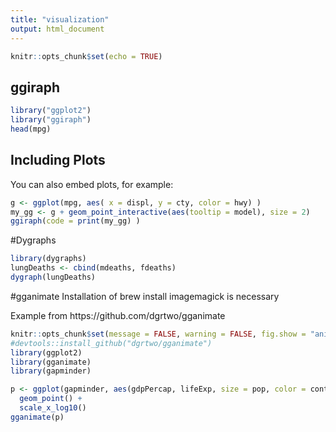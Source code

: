 ```yaml
---
title: "visualization"
output: html_document
---
```


```r
knitr::opts_chunk$set(echo = TRUE)
```

## ggiraph

```r
library("ggplot2")
library("ggiraph")
head(mpg)
```

## Including Plots

You can also embed plots, for example:

```r
g <- ggplot(mpg, aes( x = displ, y = cty, color = hwy) )
my_gg <- g + geom_point_interactive(aes(tooltip = model), size = 2) 
ggiraph(code = print(my_gg) )
```

#Dygraphs
```r
library(dygraphs)
lungDeaths <- cbind(mdeaths, fdeaths)
dygraph(lungDeaths)
```

#gganimate
Installation of brew install imagemagick is necessary

Example from https://github.com/dgrtwo/gganimate
```r

knitr::opts_chunk$set(message = FALSE, warning = FALSE, fig.show = "animate")
#devtools::install_github("dgrtwo/gganimate")
library(ggplot2)
library(gganimate)
library(gapminder)

p <- ggplot(gapminder, aes(gdpPercap, lifeExp, size = pop, color = continent, frame = year)) +
  geom_point() +
  scale_x_log10()
gganimate(p)

```

